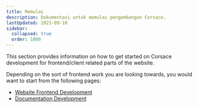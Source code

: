 ```yaml
---
title: Memulai
description: Dokumentasi untuk memulai pengembangan Corsace.
lastUpdated: 2023-09-10
sidebar:
  collapsed: true
  order: 1000
---
```


This section provides information on how to get started on Corsace development for frontend/client related parts of the website.

Depending on the sort of frontend work you are looking towards, you would want to start from the following pages:

-   [Website Frontend Development](web-running-environment)
-   [Documentation Development](docs-running-environment)
